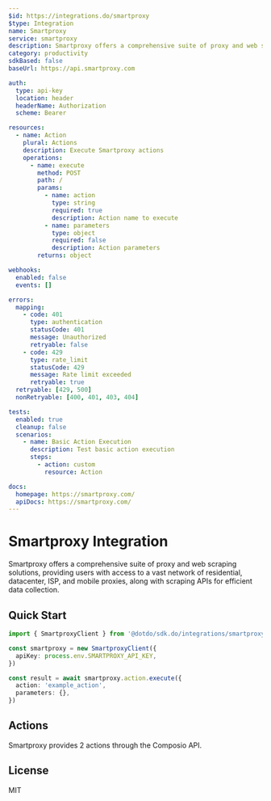 ```yaml
---
$id: https://integrations.do/smartproxy
$type: Integration
name: Smartproxy
service: smartproxy
description: Smartproxy offers a comprehensive suite of proxy and web scraping solutions, providing users with access to a vast network of residential, datacenter, ISP, and mobile proxies, along with scraping APIs for efficient data collection.
category: productivity
sdkBased: false
baseUrl: https://api.smartproxy.com

auth:
  type: api-key
  location: header
  headerName: Authorization
  scheme: Bearer

resources:
  - name: Action
    plural: Actions
    description: Execute Smartproxy actions
    operations:
      - name: execute
        method: POST
        path: /
        params:
          - name: action
            type: string
            required: true
            description: Action name to execute
          - name: parameters
            type: object
            required: false
            description: Action parameters
        returns: object

webhooks:
  enabled: false
  events: []

errors:
  mapping:
    - code: 401
      type: authentication
      statusCode: 401
      message: Unauthorized
      retryable: false
    - code: 429
      type: rate_limit
      statusCode: 429
      message: Rate limit exceeded
      retryable: true
  retryable: [429, 500]
  nonRetryable: [400, 401, 403, 404]

tests:
  enabled: true
  cleanup: false
  scenarios:
    - name: Basic Action Execution
      description: Test basic action execution
      steps:
        - action: custom
          resource: Action

docs:
  homepage: https://smartproxy.com/
  apiDocs: https://smartproxy.com/
---
```


# Smartproxy Integration

Smartproxy offers a comprehensive suite of proxy and web scraping solutions, providing users with access to a vast network of residential, datacenter, ISP, and mobile proxies, along with scraping APIs for efficient data collection.

## Quick Start

```typescript
import { SmartproxyClient } from '@dotdo/sdk.do/integrations/smartproxy'

const smartproxy = new SmartproxyClient({
  apiKey: process.env.SMARTPROXY_API_KEY,
})

const result = await smartproxy.action.execute({
  action: 'example_action',
  parameters: {},
})
```

## Actions

Smartproxy provides 2 actions through the Composio API.

## License

MIT

